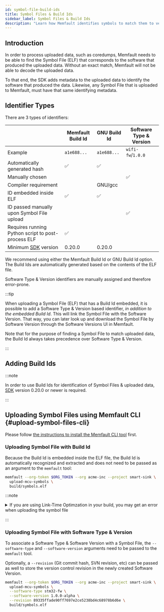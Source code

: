 ```yaml
---
id: symbol-file-build-ids
title: Symbol Files & Build Ids
sidebar_label: Symbol Files & Build Ids
description: "Learn how Memfault identifies symbols to match them to versions."
---
```



## Introduction

In order to process uploaded data, such as coredumps, Memfault needs to be able
to find the Symbol File (ELF) that corresponds to the software that produced the
uploaded data. Without an exact match, Memfault will not be able to decode the
uploaded data.

To that end, the SDK adds metadata to the uploaded data to identify the software
that produced the data. Likewise, any Symbol File that is uploaded to Memfault,
must have that same identifying metadata.

## Identifier Types

There are 3 types of identifiers:

|                                                                          | Memfault Build Id | GNU Build Id | Software Type & Version |
| ------------------------------------------------------------------------ | ----------------- | ------------ | ----------------------- |
| Example                                                                  | `a1e688...`       | `a1e688...`  | `wifi-fw`/`1.0.0`       |
| Automatically generated hash                                             | ✅                | ✅           |
| Manually chosen                                                          |                   |              | ✅                      |
| Compiler requirement                                                     |                   | GNU/gcc      |                         |
| ID embedded inside ELF                                                   | ✅                | ✅           |
| ID passed manually upon Symbol File upload                               |                   |              | ✅                      |
| Requires running Python script to post-process ELF                       | ✅                |              |
| Minimum [SDK](https://github.com/memfault/memfault-firmware-sdk) version | 0.20.0            | 0.20.0       |                         |

We recommend using either the Memfault Build Id or GNU Build Id option. The
Build Ids are automatically generated based on the contents of the ELF file.

Software Type & Version identifiers are manually assigned and therefore
error-prone.

:::tip

When uploading a Symbol File (ELF) that has a Build Id embedded, it is possible
to add a Software Type & Version based identifier, _in addition to the embedded
Build Id_. This will link the Symbol File with the Software Version. That way,
you can later look up and download the Symbol File by Software Version through
the Software Versions UI in Memfault.

Note that for the purpose of finding a Symbol File to match uploaded data, the
Build Id always takes precedence over Software Type & Version.

:::

## Adding Build Ids

:::note

In order to use Build Ids for identification of Symbol Files & uploaded data,
[SDK](https://github.com/memfault/memfault-firmware-sdk) version 0.20.0 or newer
is required.

:::

<AddBuildId />

## Uploading Symbol Files using Memfault CLI {#upload-symbol-files-cli}

Please follow
[the instructions to install the Memfault CLI tool](/docs/ci/install-memfault-cli)
first.

### Uploading Symbol File with Build Id

Because the Build Id is embedded inside the ELF file, the Build Id is
automatically recognized and extracted and does not need to be passed as an
argument to the `memfault` tool:

```bash
memfault --org-token $ORG_TOKEN --org acme-inc --project smart-sink \
  upload-mcu-symbols \
  build/symbols.elf
```

:::note

<details>
  <summary>If you are using Link-Time Optimzation in your build, you may get an
error when uploading the symbol file</summary>

Using
[link-time optimization (`-flto`)](https://interrupt.memfault.com/blog/best-and-worst-gcc-clang-compiler-flags#-flto)
can cause the symbol upload to fail:

```plaintext
ERROR: main-with-lto.elf: Build Id missing. Specify --software-version and
--software-type options or add a Build Id (see https://mflt.io/symbol-file-build-ids)
Usage: memfault upload-mcu-symbols [OPTIONS] PATH

Error: Upload failed!
```

`-flto` can inline the contents of the build id variable, removing the symbol
from the executable. To work around this, add this flag to the linker args:

`-Wl,--require-defined=g_memfault_build_id`

</details>

:::

### Uploading Symbol File with Software Type & Version

To associate a Software Type & Software Version with a Symbol File, the
`--software-type` and `--software-version` arguments need to be passed to the
`memfault` tool.

Optionally, a `--revision` (Git commit hash, SVN revision, etc) can be passed as
well to store the version control revision in the newly created Software
Version.

```bash
memfault --org-token $ORG_TOKEN --org acme-inc --project smart-sink \
  upload-mcu-symbols \
  --software-type stm32-fw \
  --software-version 1.0.0-alpha \
  --revision 89335ffade90ff7697e2ce5238bd4c68978b6d6e \
  build/symbols.elf
```
